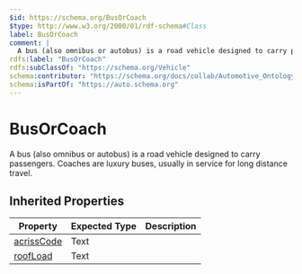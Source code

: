 ```yaml
---
$id: https://schema.org/BusOrCoach
$type: http://www.w3.org/2000/01/rdf-schema#Class
label: BusOrCoach
comment: |
  A bus (also omnibus or autobus) is a road vehicle designed to carry passengers. Coaches are luxury buses, usually in service for long distance travel.
rdfs:label: "BusOrCoach"
rdfs:subClassOf: "https://schema.org/Vehicle"
schema:contributor: "https://schema.org/docs/collab/Automotive_Ontology_Working_Group"
schema:isPartOf: "https://auto.schema.org"
---
```


# BusOrCoach

A bus (also omnibus or autobus) is a road vehicle designed to carry passengers. Coaches are luxury buses, usually in service for long distance travel.

## Inherited Properties

| Property | Expected Type | Description |
| --- | --- | --- |
| [acrissCode](https://schema.org/acrissCode) | Text |  |
| [roofLoad](https://schema.org/roofLoad) | Text |  |
